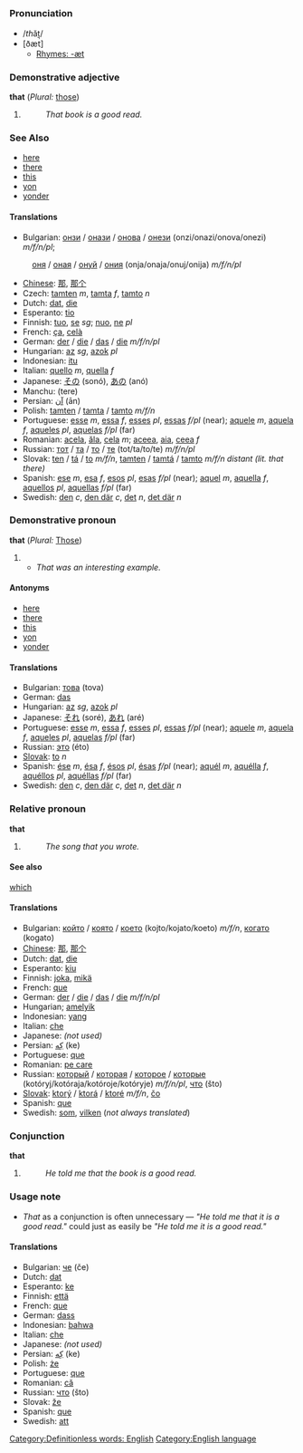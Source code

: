 [[Category:Definitionless words: English]]
=={{en}}==
[[Category:English language]]
{{cleanup}}
===Pronunciation===
*/''th''ăt/
*[ðæt̚]
**[[Rhymes:English:-æt|Rhymes: -æt]]
===Demonstrative adjective===
'''that''' (''Plural:'' [[those]])

#{{stub}}
#:''That book is a good read.''
===See Also===
*[[here]]
*[[there]]
*[[this]]
*[[yon]]
*[[yonder]]
====Translations====
*Bulgarian: [[онзи]] / [[онази]] / [[онова]] / [[онези]] (onzi/onazi/onova/onezi) ''m/f/n/pl'';
:[[оня]] / [[оная]] / [[онуй]] / [[ония]] (onja/onaja/onuj/onija) ''m/f/n/pl''
*[[Chinese]]: [[那]], [[那个]]
*Czech: [[tamten]] ''m'', [[tamta]] ''f'', [[tamto]] ''n''
*Dutch: [[dat]], [[die]]
*Esperanto: [[tio]]
*Finnish: [[tuo]], [[se]] ''sg''; [[nuo]], [[ne]] ''pl''
*French: [[ça]], [[celà]]
*German: [[der]] / [[die]] / [[das]] / [[die]] ''m/f/n/pl''
*Hungarian: [[az]] ''sg'', [[azok]] ''pl''
*Indonesian: [[itu]]
*Italian: [[quello]] ''m'', [[quella]] ''f''
*Japanese: [[その]] (sonó), [[あの]] (anó)
*Manchu: (tere)
*Persian: [[آن]] (ān)
*Polish: [[tamten]] / [[tamta]] / [[tamto]] ''m/f/n''
*Portuguese: [[esse]] ''m'', [[essa]] ''f'', [[esses]] ''pl'', [[essas]] ''f/pl'' (near); [[aquele]] ''m'', [[aquela]] ''f'', [[aqueles]] ''pl'', [[aquelas]] ''f/pl'' (far)
*Romanian: [[acela]], [[ăla]], [[cela]] ''m''; [[aceea]], [[aia]], [[ceea]] ''f''
*Russian: [[тот]] / [[та]] / [[то]] / [[те]] (tot/ta/to/te) ''m/f/n/pl''
*Slovak: [[ten]] / [[tá]] / [[to]] ''m/f/n'', [[tamten]] / [[tamtá]] / [[tamto]] ''m/f/n distant (lit. that there)''
*Spanish: [[ese]] ''m'', [[esa]] ''f'', [[esos]] ''pl'', [[esas]] ''f/pl'' (near); [[aquel]] ''m'', [[aquella]] ''f'', [[aquellos]] ''pl'', [[aquellas]] ''f/pl'' (far)
*Swedish: [[den]] ''c'', [[den där]] ''c'', [[det]] ''n'', [[det där]] ''n''

===Demonstrative pronoun===
'''that''' (''Plural:'' [[Those]])

#{{stub}}
#*''That was an interesting example.''
====Antonyms====
*[[here]]
*[[there]]
*[[this]]
*[[yon]]
*[[yonder]]
====Translations====
*Bulgarian: [[това]] (tova)
*German: [[das]]
*Hungarian: [[az]] ''sg'', [[azok]] ''pl''
*Japanese: [[それ]] (soré), [[あれ]] (aré)
*Portuguese: [[esse]] ''m'', [[essa]] ''f'', [[esses]] ''pl'', [[essas]] ''f/pl'' (near); [[aquele]] ''m'', [[aquela]] ''f'', [[aqueles]] ''pl'', [[aquelas]] ''f/pl'' (far)
*Russian: [[это]] (éto)
*[[Slovak]]: [[to]] ''n''
*Spanish: [[ése]] ''m'', [[ésa]] ''f'', [[ésos]] ''pl'', [[ésas]] ''f/pl'' (near); [[aquél]] ''m'',  [[aquélla]] ''f'', [[aquéllos]] ''pl'', [[aquéllas]] ''f/pl'' (far)
*Swedish: [[den]] ''c'', [[den där]] ''c'', [[det]] ''n'', [[det där]] ''n''

===Relative pronoun===
'''that'''

#{{stub}}
#:''The song that you wrote.''
====See also====
[[which]]
====Translations====
*Bulgarian: [[който]] / [[която]] / [[което]] (kojto/kojato/koeto) ''m/f/n'', [[когато]] (kogato)
*[[Chinese]]: [[那]], [[那个]]
*Dutch: [[dat]], [[die]]
*Esperanto: [[kiu]]
*Finnish: [[joka]], [[mikä]]
*French: [[que]]
*German: [[der]] / [[die]] / [[das]] / [[die]] ''m/f/n/pl''
*Hungarian; [[amelyik]]
*Indonesian: [[yang]]
*Italian: [[che]]
*Japanese: ''(not used)''
*Persian: [[كِه]] (ke)
*Portuguese: [[que]]
*Romanian: [[pe care]]
*Russian: [[который]] / [[которая]] / [[которое]] / [[которые]] (kotóryj/kotóraja/kotóroje/kotóryje) ''m/f/n/pl'', [[что]] (što)
*[[Slovak]]: [[ktorý]] / [[ktorá]] / [[ktoré]] ''m/f/n'', [[čo]]
*Spanish: [[que]]
*Swedish: [[som]], [[vilken]] (''not always translated'')

===Conjunction===
'''that'''

#{{stub}}
#:''He told me that the book is a good read.''
===Usage note===
*''That'' as a conjunction is often unnecessary &mdash; ''"He told me that it is a good read."'' could just as easily be ''"He told me it is a good read."''
====Translations====
*Bulgarian: [[че]] (če)
*Dutch: [[dat]]
*Esperanto: [[ke]]
*Finnish: [[että]]
*French: [[que]]
*German: [[dass]]
*Indonesian: [[bahwa]]
*Italian: [[che]]
*Japanese: ''(not used)''
*Persian: [[كِه]] (ke)
*Polish: [[że]]
*Portuguese: [[que]]
*Romanian: [[că]]
*Russian: [[что]] (što)
*Slovak: [[že]]
*Spanish: [[que]]
*Swedish: [[att]]